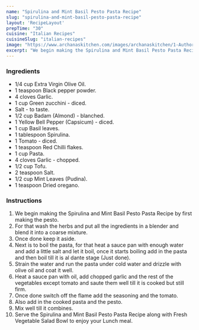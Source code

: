 ---
name: "Spirulina and Mint Basil Pesto Pasta Recipe"
slug: "spirulina-and-mint-basil-pesto-pasta-recipe"
layout: 'RecipeLayout'
prepTime: "30"
cuisine: "Italian Recipes"
cuisineSlug: "italian-recipes"
image: "https://www.archanaskitchen.com/images/archanaskitchen/1-Author/sibyl_sunitha/Spirulina_and_Mint_Basil_Pesto_Pasta_Recipe.jpg"
excerpt: "We begin making the Spirulina and Mint Basil Pesto Pasta Recipe by first making the pesto"
---

### Ingredients

- 1/4 cup Extra Virgin Olive Oil.
- 1 teaspoon Black pepper powder.
- 4 cloves Garlic.
- 1 cup Green zucchini - diced.
- Salt - to taste.
- 1/2 cup Badam (Almond) - blanched.
- 1 Yellow Bell Pepper (Capsicum) - diced.
- 1 cup Basil leaves.
- 1 tablespoon Spirulina.
- 1 Tomato - diced.
- 1 teaspoon Red Chilli flakes.
- 1 cup Pasta.
- 4 cloves Garlic - chopped.
- 1/2 cup Tofu.
- 2 teaspoon Salt.
- 1/2 cup Mint Leaves (Pudina).
- 1 teaspoon Dried oregano.

### Instructions

1. We begin making the Spirulina and Mint Basil Pesto Pasta Recipe by first making the pesto.
1. For that wash the herbs and put all the ingredients in a blender and blend it into a coarse mixture.
1. Once done keep it aside.
1. Next is to boil the pasta, for that heat a sauce pan with enough water and add a little salt and let it boil, once it starts boiling add in the pasta and then boil till it is al dante stage (Just done).
1. Strain the water and run the pasta under cold water and drizzle with olive oil and coat it well.
1. Heat a sauce pan with oil, add chopped garlic and the rest of the vegetables except tomato and saute them well till it is cooked but still firm.
1. Once done switch off the flame add the seasoning and the tomato.
1. Also add in the cooked pasta and the pesto.
1. Mix well till it combines.
1. Serve the Spirulina and Mint Basil Pesto Pasta Recipe along with Fresh Vegetable Salad Bowl to enjoy your Lunch meal.
